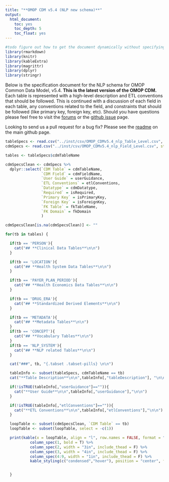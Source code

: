 ```yaml
---
title: "**OMOP CDM v5.4 (NLP new schema)**"
output:
  html_document:
    toc: yes
    toc_depth: 5
    toc_float: yes
---
```


```r

#todo figure out how to get the document dynamically without specifying the name
library(rmarkdown)
library(knitr)
library(kableExtra)
library(magrittr)
library(dplyr)
library(stringr)

```

Below is the specification document for the NLP schema for OMOP Common Data Model, v5.4. **This is the latest version of the OMOP CDM.**  Each table is represented with a high-level description and ETL conventions that should be followed. This is continued with a discussion of each field in each table, any conventions related to the field, and constraints that should be followed (like primary key, foreign key, etc). Should you have questions please feel free to visit the [forums](https://forums.ohdsi.org/) or the [github issue](https://github.com/ohdsi/CommonDataModel/issues) page.

Looking to send us a pull request for a bug fix? Please see the [readme](https://github.com/OHDSI/CommonDataModel#readme) on the main github page.

```r
tableSpecs <- read.csv("../inst/csv/OMOP_CDMv5.4_nlp_Table_Level.csv", stringsAsFactors = FALSE)
cdmSpecs <- read.csv("../inst/csv/OMOP_CDMv5.4_nlp_Field_Level.csv", stringsAsFactors = FALSE)

tables <- tableSpecs$cdmTableName

cdmSpecsClean <- cdmSpecs %>%
  dplyr::select(`CDM Table` = cdmTableName,
                `CDM Field` = cdmFieldName,
                `User Guide` = userGuidance,
                `ETL Conventions` = etlConventions,
                `Datatype` = cdmDatatype,
                `Required` = isRequired,
                `Primary Key` = isPrimaryKey,
                `Foreign Key` = isForeignKey,
                `FK Table` = fkTableName,
                `FK Domain` = fkDomain
                )

cdmSpecsClean[is.na(cdmSpecsClean)] <- ""

for(tb in tables) {

  if(tb == 'PERSON'){
    cat("## **Clinical Data Tables**\n\n")
  }

  if(tb == 'LOCATION'){
    cat("## **Health System Data Tables**\n\n")
  }

  if(tb == 'PAYER_PLAN_PERIOD'){
    cat("## **Health Economics Data Tables**\n\n")
  }

  if(tb == 'DRUG_ERA'){
    cat("## **Standardized Derived Elements**\n\n")
  }

  if(tb == 'METADATA'){
    cat("## **Metadata Tables**\n\n")
  }
  if(tb == 'CONCEPT'){
    cat("## **Vocabulary Tables**\n\n")
  }
  if(tb == 'NLP_SYSTEM'){
    cat("## **NLP related Tables**\n\n")
  }

  cat("###", tb, "{.tabset .tabset-pills} \n\n")

  tableInfo <- subset(tableSpecs, cdmTableName == tb)
  cat("**Table Description**\n\n",tableInfo[,"tableDescription"], "\n\n")

  if(!isTRUE(tableInfo[,"userGuidance"]=="")){
    cat("**User Guide**\n\n",tableInfo[,"userGuidance"],"\n\n")
  }

  if(!isTRUE(tableInfo[,"etlConventions"]=="")){
    cat("**ETL Conventions**\n\n",tableInfo[,"etlConventions"],"\n\n")
  }

  loopTable <- subset(cdmSpecsClean, `CDM Table` == tb)
  loopTable <- subset(loopTable, select = -c(1))

  print(kable(x = loopTable, align = "l", row.names = FALSE, format = "html", escape = FALSE) %>%
           column_spec(1, bold = T) %>%
           column_spec(2, width = "3in", include_thead = F) %>%
           column_spec(3, width = "4in", include_thead = F) %>%
           column_spec(4:9, width = "1in", include_thead = F) %>%
           kable_styling(c("condensed","hover"), position = "center", full_width = T, font_size = 13))


  }



```
